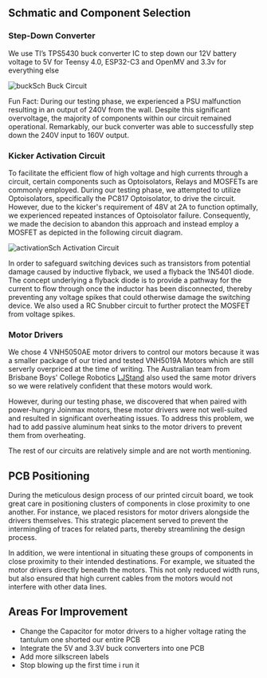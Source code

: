 
## Schmatic and Component Selection

### Step-Down Converter

We use TI’s TPS5430 buck converter IC to step down our 12V battery voltage to 5V for Teensy 4.0, ESP32-C3 and OpenMV and 3.3v for everything else

<div>
  <Image
    style={{
      marginTop: "2rem",
      borderRadius: "0.5rem",
      display: "block",
      marginLeft: "auto",
      marginRight: "auto",
      width: "50%",
    }}
    src="/buckSch.png"
    alt="buckSch"
    width={500}
    height={500}
  />
  <a
    style={{
      marginTop: "1rem",
      textAlign: "center",
      fontFamily: "Times New Roman, Times, serif",
    }}
  >
    Buck Circuit
  </a>
</div>

<Callout type="info">

Fun Fact: During our testing phase, we experienced a PSU malfunction resulting in an output of 240V from the wall. Despite this significant overvoltage, the majority of components within our circuit remained operational. Remarkably, our buck converter was able to successfully step down the 240V input to 160V output.

</Callout>

### Kicker Activation Circuit

To facilitate the efficient flow of high voltage and high currents through a circuit, certain components such as Optoisolators, Relays and MOSFETs are commonly employed. During our testing phase, we attempted to utilize Optoisolators, specifically the PC817 Optoisolator, to drive the circuit. However, due to the kicker's requirement of 48V at 2A to function optimally, we experienced repeated instances of Optoisolator failure. Consequently, we made the decision to abandon this approach and instead employ a MOSFET as depicted in the following circuit diagram.

<div>
  <Image
    style={{
      marginTop: "1rem",
      borderRadius: "0.5rem",
      display: "block",
      marginLeft: "auto",
      marginRight: "auto",
      width: "50%",
    }}
    src="/activationSch.png"
    alt="activationSch"
    width={500}
    height={500}
  />
  <a
    style={{
      marginTop: "2rem",
      textAlign: "center",
      fontFamily: "Times New Roman, Times, serif",
    }}
  >
    Activation Circuit
  </a>
</div>

In order to safeguard switching devices such as transistors from potential damage caused by inductive flyback, we used a flyback the 1N5401 diode. The concept underlying a flyback diode is to provide a pathway for the current to flow through once the inductor has been disconnected, thereby preventing any voltage spikes that could otherwise damage the switching device. We also used a RC Snubber circuit to further protect the MOSFET from voltage spikes.

### Motor Drivers

We chose 4 VNH5050AE motor drivers to control our motors because it was a smaller package of our tried and tested VNH5019A Motors which are still serverly overpriced at the time of writing. The Australian team from Brisbane Boys' College Robotics [LJStand](https://ljstand.com/) also used the same motor drivers so we were relatively confident that these motors would work.

However, during our testing phase, we discovered that when paired with power-hungry Joinmax motors, these motor drivers were not well-suited and resulted in significant overheating issues. To address this problem, we had to add passive aluminum heat sinks to the motor drivers to prevent them from overheating.

The rest of our circuits are relatively simple and are not worth mentioning.

## PCB Positioning

During the meticulous design process of our printed circuit board, we took great care in positioning clusters of components in close proximity to one another. For instance, we placed resistors for motor drivers alongside the drivers themselves. This strategic placement served to prevent the intermingling of traces for related parts, thereby streamlining the design process.

In addition, we were intentional in situating these groups of components in close proximity to their intended destinations. For example, we situated the motor drivers directly beneath the motors. This not only reduced width runs, but also ensured that high current cables from the motors would not interfere with other data lines.

## Areas For Improvement

- Change the Capacitor for motor drivers to a higher voltage rating the tantulum one shorted our entire PCB
- Integrate the 5V and 3.3V buck converters into one PCB
- Add more silkscreen labels
- Stop blowing up the first time i run it
